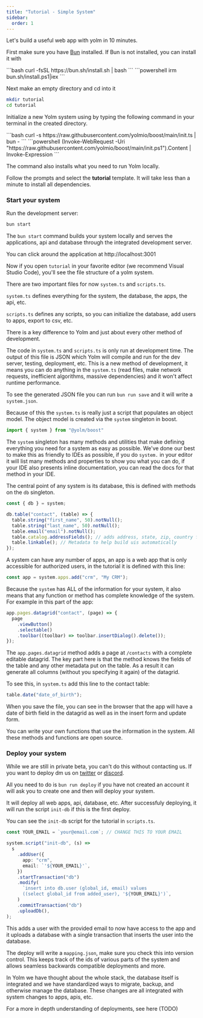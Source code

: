 ```yaml
---
title: "Tutorial - Simple System"
sidebar:
  order: 1
---
```


Let's build a useful web app with yolm in 10 minutes.

First make sure you have [Bun](https://bun.sh) installed. If Bun is not installed, you can install it with

<OsTabs>
  <Fragment slot="normal">
  ```bash
  curl -fsSL https://bun.sh/install.sh | bash
  ```
  </Fragment>
  <Fragment slot="windows">
  ```powershell
  irm bun.sh/install.ps1|iex
  ```
  </Fragment>
</OsTabs>

Next make an empty directory and cd into it

```bash
mkdir tutorial
cd tutorial
```

Initialize a new Yolm system using by typing the following command in your terminal in the created directory.

<OsTabs>
  <Fragment slot="normal">
  ```bash
  curl -s https://raw.githubusercontent.com/yolmio/boost/main/init.ts | bun -
  ```
  </Fragment>
  <Fragment slot="windows">
  ```powershell
  (Invoke-WebRequest -Uri "https://raw.githubusercontent.com/yolmio/boost/main/init.ps1").Content | Invoke-Expression
  ```
  </Fragment>
</OsTabs>

The command also installs what you need to run Yolm locally.

Follow the prompts and select the **tutorial** template. It will take less than a minute to install all dependencies.

### Start your system

Run the development server:

```bash
bun start
```

The `bun start` command builds your system locally and serves the applications, api and database through the integrated development server.

You can click around the application at http://localhost:3001

Now if you open `tutorial` in your favorite editor (we recommend Visual Studio Code), you'll see the file structure of a yolm system.

There are two important files for now `system.ts` and `scripts.ts`.

`system.ts` defines everything for the system, the database, the apps, the api, etc.

`scripts.ts` defines any scripts, so you can initialize the database, add users to apps, export to csv, etc.

There is a key difference to Yolm and just about every other method of development.

The code in `system.ts` and `scripts.ts` is only run at development time. The output of this file is JSON which Yolm will compile and run for the dev server, testing, deployment, etc. This is a new method of development, it means you can do anything in the `system.ts` (read files, make network requests, inefficient algorithms, massive dependencies) and it won't affect runtime performance.

To see the generated JSON file you can run `bun run save` and it will write a `system.json`. 

Because of this the `system.ts` is really just a script that populates an object model. The object model is created via the `system` singleton in boost.

```ts
import { system } from "@yolm/boost"
```

The `system` singleton has many methods and utilities that make defining everything you need for a system as easy as possible. We've done our best to make this as friendly to IDEs as possible, if you do `system.` in your editor it will list many methods and properties to show you what you can do, if your IDE also presents inline documentation, you can read the docs for that method in your IDE.

The central point of any system is its database, this is defined with methods on the `db` singleton.

```ts
const { db } = system;

db.table("contact", (table) => {
  table.string("first_name", 50).notNull();
  table.string("last_name", 50).notNull();
  table.email("email").notNull();
  table.catalog.addressFields(); // adds address, state, zip, country fields
  table.linkable(); // Metadata to help build uis automatically
});
```

A system can have any number of apps, an app is a web app that is only accessible for authorized users, in the tutorial it is defined with this line:

```ts
const app = system.apps.add("crm", "My CRM");
```

Because the `system` has ALL of the information for your system, it also means that any function or method has complete knowledge of the system. For example in this part of the app:

```ts
app.pages.datagrid("contact", (page) => {
  page
    .viewButton()
    .selectable()
    .toolbar((toolbar) => toolbar.insertDialog().delete());
});
```

The `app.pages.datagrid` method adds a page at `/contacts` with a complete editable datagrid. The key part here is that the method knows the fields of the table and any other metadata put on the table. As a result it can generate all columns (without you specifying it again) of the datagrid.

To see this, in `system.ts` add this line to the contact table:

```ts
table.date("date_of_birth");
```

When you save the file, you can see in the browser that the app will have a date of birth field in the datagrid as well as in the insert form and update form.

You can write your own functions that use the information in the system. All these methods and functions are open source.

### Deploy your system

While we are still in private beta, you can't do this without contacting us. If you want to deploy dm us on [twitter](https://twitter.com/yolm_io) or [discord](https://discord.gg/qQt5yF83).

All you need to do is `bun run deploy` if you have not created an account it will ask you to create one and then will deploy your system.

It will deploy all web apps, api, database, etc. After successfuly deploying, it will run the script `init-db` if this is the first deploy.

You can see the `init-db` script for the tutorial in `scripts.ts`.

```ts
const YOUR_EMAIL = `your@email.com`; // CHANGE THIS TO YOUR EMAIL

system.script("init-db", (s) =>
  s
    .addUser({
      app: "crm",
      email: `'${YOUR_EMAIL}'`,
    })
    .startTransaction("db")
    .modify(
      `insert into db.user (global_id, email) values
      ((select global_id from added_user), '${YOUR_EMAIL}')`,
    )
    .commitTransaction("db")
    .uploadDb(),
);
```

This adds a user with the provided email to now have access to the app and it uploads a database with a single transaction that inserts the user into the database.

The deploy will write a `mapping.json`, make sure you check this into version control. This keeps track of the ids of various parts of the system and allows seamless backwards compatible deployments and more.

In Yolm we have thought about the whole stack, the database itself is integrated and we have standardized ways to migrate, backup, and otherwise manage the database. These changes are all integrated with system changes to apps, apis, etc.

For a more in depth understanding of deployments, see here (TODO)
